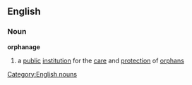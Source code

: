==English==
===Noun===
{{wikipedia}}
'''orphanage'''
#a [[public]] [[institution]] for the [[care]] and [[protection]] of [[orphan]]s
[[Category:English nouns]]